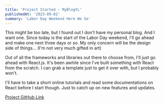 ```yaml
---
title: 'Project Started - MyBlogYL'
publishedAt: '2023-09-02'
summary: 'Labor Day Weekend Here We Go'
---
```


This might be too late, but I found out I don't have my personal blog. And I want one. 
Since today is the start of the Labor Day weekend, I'll go ahead and make one next three days or so.
My only concern will be the design side of things... (I'm not very much gifted in art)

Out of all the frameworks and libraries out there to choose from, I'll just go ahead with React.js. 
It's been awhile since I've built something with React from the scratch. 
I can grab a template just to get it over with, but I probably won't.

I'll have to take a short online tutorials and read some documentations on React before I start though. 
Just to catch up on new features and updates.

<a href='https://github.com/ggamsang812/MyBlogYL' target='_blank'>Project GitHub Link</a>